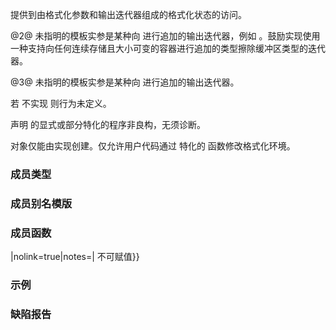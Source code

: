 {{cpp/title|basic_format_context}}
{{cpp/utility/format/navbar}}

{{dcl begin}}
{{dcl header|format}}
{{dcl|num=1|since=c++20|1=
template&lt; class OutputIt, class CharT &gt;
class basic_format_context;
}}
{{dcl|num=2|since=c++20|1=
using format_context = basic_format_context&lt;/* 未指明 */, char&gt;;
}}
{{dcl|num=3|since=c++20|1=
using wformat_context = basic_format_context&lt;/* 未指明 */, wchar_t&gt;;
}}
{{dcl end}}

提供到由格式化参数和输出迭代器组成的格式化状态的访问。

@2@ 未指明的模板实参是某种向 {{lc|std::string}} 进行追加的输出迭代器，例如 {{c|std::back_insert_iterator&lt;std::string&gt;}}。鼓励实现使用一种支持向任何连续存储且大小可变的容器进行追加的类型擦除缓冲区类型的迭代器。

@3@ 未指明的模板实参是某种向 {{lc|std::wstring}} 进行追加的输出迭代器。

若 {{tt|OutputIt}} 不实现 {{tt|std::output_iterator&lt;const CharT&amp;&gt;}} 则行为未定义。

声明 {{tt|std::basic_format_context}} 的显式或部分特化的程序非良构，无须诊断。

{{tt|std::basic_format_context}} 对象仅能由实现创建。仅允许用户代码通过 {{lc|std::formatter}} 特化的 {{tt|format}} 函数修改格式化环境。

===成员类型===
{{dsc begin}}
{{dsc hitem|类型|定义}}
{{dsc|{{tt|iterator}}|{{tt|OutputIt}}}}
{{dsc|{{tt|char_type}}|{{tt|CharT}}}}
{{dsc end}}

===成员别名模版===
{{dsc begin}}
{{dsc hitem|类型|定义}}
{{dsc|{{c/core|formatter_type&lt;T&gt;}}|{{c/core|std::formatter&lt;T, CharT&gt;}}}}
{{dsc end}}

===成员函数===
{{dsc begin}}
{{dsc mem ctor|nolink=true|notes={{cmark deleted}}|用户代码不能构造 {{tt|basic_format_context}}}}
{{dsc mem fun|operator{{=}}|nolink=true|notes={{cmark deleted}}|{{tt|basic_format_context}} 不可赋值}}
{{dsc mem fun|arg|nolink=true|返回位于给定索引的参数}}
{{dsc mem fun|locale|nolink=true|返回用于本地环境特定格式化的本地环境}}
{{dsc mem fun|out|nolink=true|返回指向输出缓冲区的迭代器}}
{{dsc mem fun|advance_to|nolink=true|推进输出迭代器到给定位置}}
{{dsc end}}
{{member|{{small|std::basic_format_context::}}arg|2=
{{ddcl|1=
std::basic_format_arg&lt;basic_format_context&gt; arg( std::size_t id ) const;
}}

返回保有 {{tt|args}} 中第 {{tt|id}} 个元素的 {{tt|std::basic_format_arg}}，其中 {{tt|args}} 是传递给格式化函数的形参包或 {{tt|std::basic_format_args}} 对象。

若 {{tt|id}} 不小于格式化参数的数量，则返回默认构造的 {{tt|std::basic_format_arg}}（保有一个 {{lc|std::monostate}} 对象）。
}}
{{member|{{small|std::basic_format_context::}}locale|2=
{{ddcl|1=
std::locale locale();
}}

返回传递给格式化函数的本地环境，或若格式化函数不接收本地环境则返回默认构造的 {{lc|std::locale}}。
}}
{{member|{{small|std::basic_format_context::}}out|2=
{{ddcl|1=
iterator out();
}}

返回指向输出缓冲区的迭代器。从存储的迭代器移动构造其结果。
}}
{{member|{{small|std::basic_format_context::}}advance_to|2=
{{ddcl|1=
void advance_to( iterator it );
}}

移动赋值 {{tt|it}} 给存储的输出迭代器。调用 {{tt|advance_to}} 后，对 {{tt|out()}} 的下次调用将返回具有 {{tt|it}} 在赋值前的值的迭代器。
}}

===示例===
{{example
|code=
|output=
}}

===缺陷报告===
{{dr list begin}}
{{dr list item|wg=lwg|dr=3567|std=C++20|before={{tt|basic_format_context}} 无法用于仅移动的迭代器类型|after=使之移动迭代器}}
{{dr list item|wg=lwg|dr=3975|std=C++20|before=允许用户特化 {{tt|basic_format_context}}|after=已禁止}}
{{dr list item|wg=lwg|dr=4061|std=C++20|before={{tt|basic_format_context}} 曾可由用户代码构造及赋值|after=改为不可构造或赋值}}
{{dr list end}}

{{langlinks|de|en|es|ja|ru}}